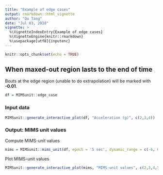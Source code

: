```yaml
---
title: "Example of edge cases"
output: rmarkdown::html_vignette
author: "Qu Tang"
date: "Jul 03, 2018"
vignette: >
  %\VignetteIndexEntry{Example of edge cases}
  %\VignetteEngine{knitr::rmarkdown}
  %\usepackage[utf8]{inputenc}
---
```


```r
knitr::opts_chunk$set(echo = TRUE)
```

## When maxed-out region lasts to the end of time

Bouts at the edge region (unable to do extrapolation) will be marked with __-0.01__.

```r
df = MIMSunit::edge_case
```

### Input data
```r
MIMSunit::generate_interactive_plot(df, "Acceleration (g)", c(2,3,4))
```

### Output: MIMS unit values

Compute MIMS-unit values
```r
mims = MIMSunit::mims_unit(df, epoch = '5 sec', dynamic_range = c(-6, 6), output_mims_per_axis = TRUE)
```

Plot MIMS-unit values
```r
MIMSunit::generate_interactive_plot(mims, "MIMS-unit values", c(2,3,4,5))
```
